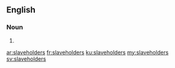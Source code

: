 ==English==

===Noun===
{{head|en|noun plural form}}

# {{plural of|slaveholder|lang=en}}

[[ar:slaveholders]]
[[fr:slaveholders]]
[[ku:slaveholders]]
[[my:slaveholders]]
[[sv:slaveholders]]